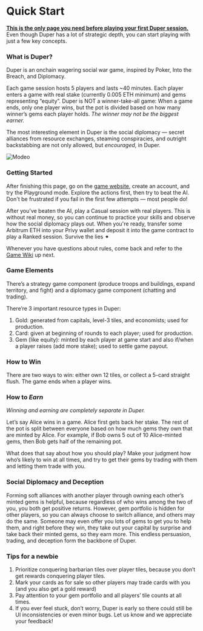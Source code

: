 # Quick Start

**<u>This is the only page you need before playing your first Duper session.</u>** Even though Duper has a lot of strategic depth, you can start playing with just a few key concepts.

### What is Duper?

Duper is an onchain wagering social war game, inspired by Poker, Into the Breach, and Diplomacy.

Each game session hosts 5 players and lasts ~40 minutes. Each player enters a game with real stake (currently 0.005 ETH minimum) and gems representing “equity”. Duper is NOT a winner-take-all game: When a game ends, only one player wins, but the pot is divided based on how many winner’s gems each player holds. _The winner may not be the biggest earner._

The most interesting element in Duper is the social diplomacy — secret alliances from resource exchanges, steaming conspiracies, and outright backstabbing are not only allowed, but _encouraged_, in Duper.

![Modeo](../public/game.png)

### Getting Started

After finishing this page, go on the [game website](https://play.duper.gg), create an account, and try the Playground mode. Explore the actions first, then try to beat the AI. Don't be frustrated if you fail in the first few attempts — most people do!

After you've beaten the AI, play a Casual session with real players. This is without real money, so you can continue to practice your skills and observe how the social diplomacy plays out. When you're ready, transfer some Arbitrum ETH into your Privy wallet and deposit it into the game contract to play a Ranked session. Survive the lies ✦

Whenever you have questions about rules, come back and refer to the [Game Wiki](./wiki) up next.

### Game Elements

There’s a strategy game component (produce troops and buildings, expand territory, and fight) and a diplomacy game component (chatting and trading).

There’re 3 important resource types in Duper:

1. Gold: generated from capitals, level-3 tiles, and economists; used for production.
2. Card: given at beginning of rounds to each player; used for production.
3. Gem (like equity): minted by each player at game start and also if/when a player raises (add more stake); used to settle game payout.

### How to Win

There are two ways to win: either own 12 tiles, or collect a 5-card straight flush. The game ends when a player wins.

### How to _Earn_

_Winning and earning are completely separate in Duper._

Let’s say Alice wins in a game. Alice first gets back her stake. The rest of the pot is split between everyone based on how much gems they own that are minted by Alice. For example, if Bob owns 5 out of 10 Alice-minted gems, then Bob gets half of the remaining pot.

What does that say about how you should play? Make your judgment how who’s likely to win at all times, and try to get their gems by trading with them and letting them trade with you.

### Social Diplomacy and Deception

Forming soft alliances with another player through owning each other’s minted gems is helpful, because regardless of who wins among the two of you, you both get positive returns. However, gem portfolio is hidden for other players, so you can always choose to switch alliance, and others may do the same. Someone may even offer you lots of gems to get you to help them, and right before they win, they take out your capital by surprise and take back their minted gems, so they earn more. This endless persuasion, trading, and deception form the backbone of Duper.

### Tips for a newbie

1. Prioritize conquering barbarian tiles over player tiles, because you don’t get rewards conquering player tiles.
2. Mark your cards as for sale so other players may trade cards with you (and you also get a gold reward)
3. Pay attention to your gem portfolio and all players’ tile counts at all times.
4. If you ever feel stuck, don’t worry, Duper is early so there could still be UI inconsistencies or even minor bugs. Let us know and we appreciate your feedback!
